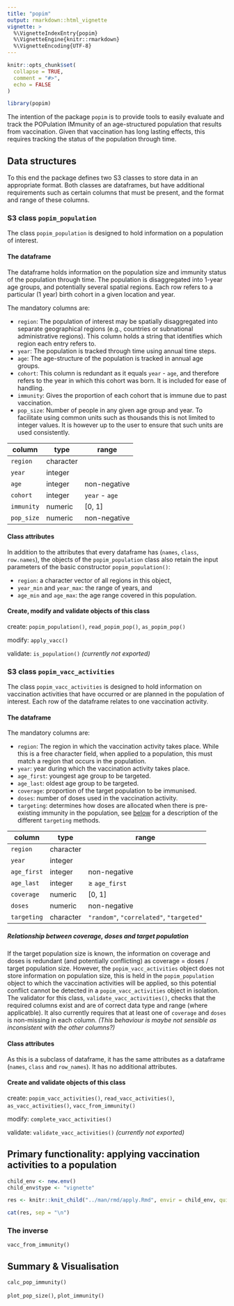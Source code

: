 ```yaml
---
title: "popim"
output: rmarkdown::html_vignette
vignette: >
  %\VignetteIndexEntry{popim}
  %\VignetteEngine{knitr::rmarkdown}
  %\VignetteEncoding{UTF-8}
---
```


```r
knitr::opts_chunk$set(
  collapse = TRUE,
  comment = "#>",
  echo = FALSE
)
```

```r
library(popim)
```

The intention of the package `popim` is to provide tools to easily
evaluate and track the POPulation IMmunity of an age-structured
population that results from vaccination. Given that vaccination has
long lasting effects, this requires tracking the status of the
population through time.

## Data structures

To this end the package defines two S3 classes to store data in an
appropriate format. Both classes are dataframes, but have additional
requirements such as certain columns that must be present, and the
format and range of these columns.

### S3 class `popim_population`

The class `popim_population` is designed to hold information on a
population of interest.

#### The dataframe

The dataframe holds information on the population size and immunity
status of the population through time. The population is disaggregated
into 1-year age groups, and potentially several spatial regions. Each
row refers to a particular (1 year) birth cohort in a given location
and year.

The mandatory columns are:

* `region`: The population of interest may be spatially
  disaggregated into separate geographical regions (e.g., countries or
  subnational administrative regions). This column holds a string that
  identifies which region each entry refers to.
* `year`: The population is tracked through time using annual time
  steps.
* `age`: The age-structure of the population is tracked in annual age
  groups.
* `cohort`: This column is redundant as it equals `year` - `age`, and
  therefore refers to the year in which this cohort was born. It is
  included for ease of handling.
* `immunity`: Gives the proportion of each cohort that is immune due
  to past vaccination.
* `pop_size`: Number of people in any given age group and year. To
  facilitate using common units such as thousands this is not limited
  to integer values. It is however up to the user to ensure that such
  units are used consistently.
  
| column     | type      | range          |
|------------|-----------|----------------|
| `region`   | character |                |
| `year`     | integer   |                |
| `age`      | integer   | non-negative   |
| `cohort`   | integer   | `year` - `age` |
| `immunity` | numeric   | [0, 1]         |
| `pop_size` | numeric   | non-negative   |



#### Class attributes

In addition to the attributes that every dataframe has (`names`,
`class`, `row.names`), the objects of the `popim_population` class
also retain the input parameters of the basic constructor
`popim_population()`:

* `region`: a character vector of all regions in this object,
* `year_min` and `year_max`: the range of years, and
* `age_min` and `age_max`: the age range covered in this population.


#### Create, modify and validate objects of this class

create: `popim_population()`, `read_popim_pop()`, `as_popim_pop()`

modify: `apply_vacc()`

validate: `is_population()` *(currently not exported)*




### S3 class `popim_vacc_activities`

The class `popim_vacc_activities` is designed to hold information on
vaccination activities that have occurred or are planned in the
population of interest. Each row of the dataframe relates to one
vaccination activity.

#### The dataframe

The mandatory columns are:

* `region`: The region in which the vaccination activity takes
  place. While this is a free character field, when applied to a
  population, this must match a region that occurs in the population.
* `year`: year during which the vaccination activity takes place.
* `age_first`: youngest age group to be targeted.
* `age_last`: oldest age group to be targeted.
* `coverage`: proportion of the target population to be immunised.
* `doses`: number of doses used in the vaccination activity.
* `targeting`: determines how doses are allocated when there is
  pre-existing immunity in the population, see
  [below](#vaccinating-a-cohort-with-previous-immunity) for a
  description of the different `targeting` methods.

| column      | type      | range             |
|-------------|-----------|-------------------|
| `region`    | character |                   |
| `year`      | integer   |                   |
| `age_first` | integer   | non-negative      |
| `age_last`  | integer   | $\ge$ `age_first` |
| `coverage`  | numeric   | [0, 1]            |
| `doses`     | numeric   | non-negative      |
| `targeting` | character | `"random"`, `"correlated"`, `"targeted"` |

##### Relationship between coverage, doses and target population

If the target population size is known, the information on coverage
and doses is redundant (and potentially conflicting) as coverage =
doses / target population size. However, the `popim_vacc_activities`
object does not store information on population size, this is held in
the `popim_population` object to which the vaccination activities will
be applied, so this potential conflict cannot be detected in a
`popim_vacc_activities` object in isolation. The validator for this
class, `validate_vacc_activities()`, checks that the required columns
exist and are of correct data type and range (where applicatble). It
also currently requires that at least one of `coverage` and `doses` is
non-missing in each column. *(This behaviour is maybe not sensible as
inconsistent with the other columns?)*

#### Class attributes

As this is a subclass of dataframe, it has the same attributes as a
dataframe (`names`, `class` and `row_names`). It has no additional
attributes.

#### Create and validate objects of this class

create: `popim_vacc_activities()`, `read_vacc_activities()`,
`as_vacc_activities()`, `vacc_from_immunity()`

modify: `complete_vacc_activities()`

validate: `validate_vacc_activities()` *(currently not exported)*

## Primary functionality: applying vaccination activities to a population

```r
child_env <- new.env()
child_env$type <- "vignette"

res <- knitr::knit_child("../man/rmd/apply.Rmd", envir = child_env, quiet = TRUE)

cat(res, sep = "\n")

```



### The inverse

`vacc_from_immunity()`


## Summary & Visualisation

`calc_pop_immunity()`

`plot_pop_size()`, `plot_immunity()`

